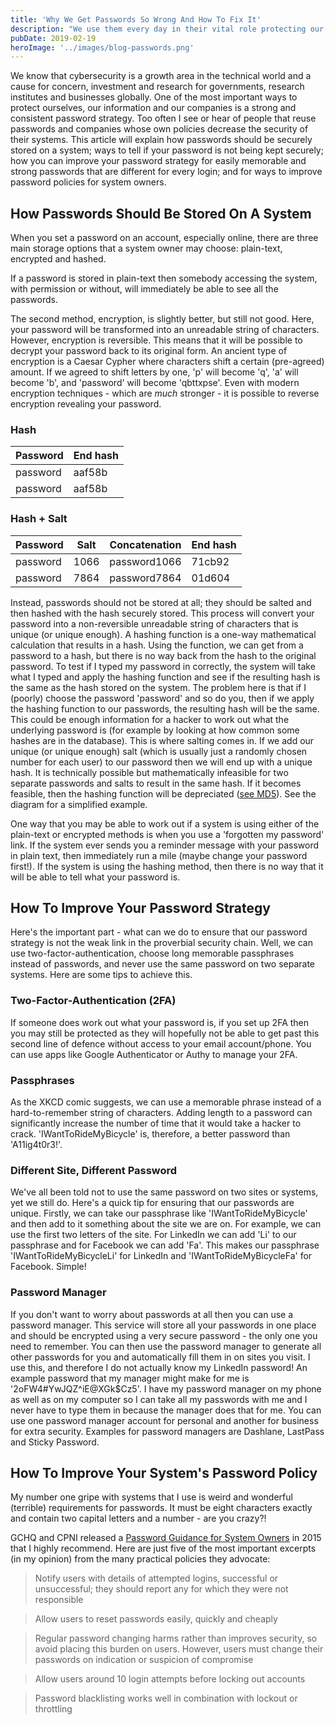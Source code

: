 ```yaml
---
title: 'Why We Get Passwords So Wrong And How To Fix It'
description: "We use them every day in their vital role protecting our private information, online selves and even our livelihoods. Yet still, we get them wrong. Here's an article all about passwords"
pubDate: 2019-02-19
heroImage: '../images/blog-passwords.png'
---
```



We know that cybersecurity is a growth area in the technical world and a cause for concern, investment and research for governments, research institutes and businesses globally. One of the most important ways to protect ourselves, our information and our companies is a strong and consistent password strategy. Too often I see or hear of people that reuse passwords and companies whose own policies decrease the security of their systems. This article will explain how passwords should be securely stored on a system; ways to tell if your password is not being kept securely; how you can improve your password strategy for easily memorable and strong passwords that are different for every login; and for ways to improve password policies for system owners.

## How Passwords Should Be Stored On A System
When you set a password on an account, especially online, there are three main storage options that a system owner may choose: plain-text, encrypted and hashed.

If a password is stored in plain-text then somebody accessing the system, with permission or without, will immediately be able to see all the passwords.

The second method, encryption, is slightly better, but still not good. Here, your password will be transformed into an unreadable string of characters. However, encryption is reversible. This means that it will be possible to decrypt your password back to its original form. An ancient type of encryption is a Caesar Cypher where characters shift a certain (pre-agreed) amount. If we agreed to shift letters by one, 'p' will become 'q', 'a' will become 'b', and 'password' will become 'qbttxpse'. Even with modern encryption techniques - which are *much* stronger - it is possible to reverse encryption revealing your password.

### Hash

<div class="scroller">

| **Password** | **End hash** |
|---|---|
| password | aaf58b |
| password | aaf58b |

</div>

### Hash + Salt

<div class="scroller">

| **Password** | **Salt** | **Concatenation** | **End hash** |
|---|---|--|--|
| password | 1066 | password1066 | 71cb92 |
| password | 7864 | password7864 | 01d604 |

</div>

Instead, passwords should not be stored at all; they should be salted and then hashed with the hash securely stored. This process will convert your password into a non-reversible unreadable string of characters that is unique (or unique enough). A hashing function is a one-way mathematical calculation that results in a hash. Using the function, we can get from a password to a hash, but there is no way back from the hash to the original password. To test if I typed my password in correctly, the system will take what I typed and apply the hashing function and see if the resulting hash is the same as the hash stored on the system. The problem here is that if I (poorly) choose the password 'password' and so do you, then if we apply the hashing function to our passwords, the resulting hash will be the same. This could be enough information for a hacker to work out what the underlying password is (for example by looking at how common some hashes are in the database). This is where salting comes in. If we add our unique (or unique enough) salt (which is usually just a randomly chosen number for each user) to our password then we will end up with a unique hash. It is technically possible but mathematically infeasible for two separate passwords and salts to result in the same hash. If it becomes feasible, then the hashing function will be depreciated ([see MD5](https://en.wikipedia.org/wiki/MD5)). See the diagram for a simplified example.

One way that you may be able to work out if a system is using either of the plain-text or encrypted methods is when you use a 'forgotten my password' link. If the system ever sends you a reminder message with your password in plain text, then immediately run a mile (maybe change your password first!). If the system is using the hashing method, then there is no way that it will be able to tell what your password is.

<div align="center">
  <YouTube
    title="How NOT to Store Passwords! - Computerphile"
    videoCode="8ZtInClXe1Q"
  />
</div>

## How To Improve Your Password Strategy
Here's the important part - what can we do to ensure that our password strategy is not the weak link in the proverbial security chain. Well, we can use two-factor-authentication, choose long memorable passphrases instead of passwords, and never use the same password on two separate systems. Here are some tips to achieve this.

### Two-Factor-Authentication (2FA)
If someone does work out what your password is, if you set up 2FA then you may still be protected as they will hopefully not be able to get past this second line of defence without access to your email account/phone. You can use apps like Google Authenticator or Authy to manage your 2FA.

### Passphrases
As the XKCD comic suggests, we can use a memorable phrase instead of a hard-to-remember string of characters. Adding length to a password can significantly increase the number of time that it would take a hacker to crack. 'IWantToRideMyBicycle' is, therefore, a better password than 'A11ig4t0r3!'.

### Different Site, Different Password
We've all been told not to use the same password on two sites or systems, yet we still do. Here's a quick tip for ensuring that our passwords are unique. Firstly, we can take our passphrase like 'IWantToRideMyBicycle' and then add to it something about the site we are on. For example, we can use the first two letters of the site. For LinkedIn we can add 'Li' to our passphrase and for Facebook we can add 'Fa'. This makes our passphrase 'IWantToRideMyBicycleLi' for LinkedIn and 'IWantToRideMyBicycleFa' for Facebook. Simple!

### Password Manager
If you don't want to worry about passwords at all then you can use a password manager. This service will store all your passwords in one place and should be encrypted using a very secure password - the only one you need to remember. You can then use the password manager to generate all other passwords for you and automatically fill them in on sites you visit. I use this, and therefore I do not actually know my LinkedIn password! An example password that my manager might make for me is '2oFW4#YwJQZ^iE@XGk$Cz5'. I have my password manager on my phone as well as on my computer so I can take all my passwords with me and I never have to type them in because the manager does that for me. You can use one password manager account for personal and another for business for extra security. Examples for password managers are Dashlane, LastPass and Sticky Password.

## How To Improve Your System's Password Policy
My number one gripe with systems that I use is weird and wonderful (terrible) requirements for passwords. It must be eight characters exactly and contain two capital letters and a number - are you crazy?!

GCHQ and CPNI released a [Password Guidance for System Owners](https://assets.publishing.service.gov.uk/government/uploads/system/uploads/attachment_data/file/458857/Password_guidance_-_simplifying_your_approach.pdf) in 2015 that I highly recommend. Here are just five of the most important excerpts (in my opinion) from the many practical policies they advocate:

> Notify users with details of attempted logins, successful or unsuccessful; they should report any for which they were not responsible

> Allow users to reset passwords easily, quickly and cheaply

> Regular password changing harms rather than improves security, so avoid placing this burden on users. However, users must change their passwords on indication or suspicion of compromise

> Allow users around 10 login attempts before locking out accounts

> Password blacklisting works well in combination with lockout or throttling